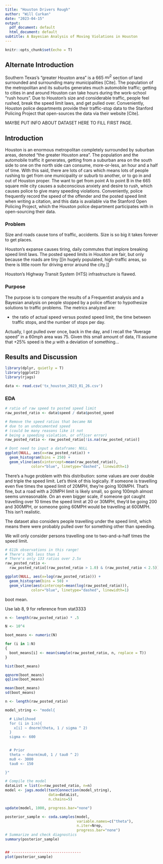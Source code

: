 ```yaml
---
title: "Houston Drivers Rough"
author: "Will Curkan"
date: "2023-04-15"
output:
  pdf_document: default
  html_document: default
subtitle: A Bayesian Analysis of Moving Violations in Houston
---
```


```r
knitr::opts_chunk$set(echo = T)
```

## Alternate Introduction 

Southern Texas's "greater Houston area" is a 665 $mi^2$ section of land surrounded and surrounding many municipalities [Cite]. The population of the metropolitan and its suburbs generates much automobile traffic; getting to cities in and around Houston can take hours during the work-school "rush hours". Due to Houston's size and considerable traffic, people feel rushed, break the speed limit laws, and get pulled over. Conveniently, Houston police departments provide their traffic-stop data to the Stanford Policing Project that open-sources the data via their website [Cite].

MAYBE PUT INFO ABOUT DATASET HERE TO FILL FIRST PAGE.

## Introduction


Houston is an enormous metropolitan completely surrounded by suburban areas, denoted "the greater Houston area". The population and the automobile traffic it generates, getting from a suburban area on the south side to one on the north side can consume, more-or-less, an hour and a half of time. With this said, there are lots of cars which means lots of people rushing to get from one municipality or suburb to another, or to go in and out of Houston proper. The want to get from point A to point B in the 665 square mile city causes a subconscious anxiety and desire to rush, which causes police to give many speeding violations. Conveniently, police frequently record the speed of the offender and the posted speed limit when writing a citation, and this data is available via the Stanford Open Policing Project, which the Houston police department participates with in open-sourcing their data.

### Problem

Size and roads cause tons of traffic, accidents. Size is so big it takes forever to get places.

Houston's expanse causes tiring, daily commutes that implore breaking speed limit laws. The posted speed limits in Houston are fair, but only because the roads are tiny [[in hugely populated, high-traffic areas, so there is little room for driving error around the city.]]

Houston's Highway Transit System (HTS) infrastructure is flawed. 

### Purpose

The purpose is to compare the results of a Frequentist analysis and a Bayesian analysis on people stopped by a police officer to hypothesize solutions to traffic problems. The metrics analyzed are: 

- the ratio of actual speed versus posted speed limit, the time between traffic stops, and the number of stops per day.

Actually, I got pulled over once, back in the day, and I recall the "Average speed" in a 60mph area was 75. Given this small amount of data, I'll assume that +25% speed is the $\mu$ with a deviation of something...

## Results and Discussion

```r
library(dplyr, quietly = T)
library(ggplot2)
library(rjags)
```

```r
data <- read.csv('tx_houston_2023_01_26.csv')
```

### EDA

```r
# ratio of raw speed to posted speed limit
raw_posted_ratio <- data$speed / data$posted_speed

# Remove the speed ratios that became NA
# due to an undocumented speed 
# (could be many reasons like it not 
# being a speeding violation, or officer error)
raw_posted_ratio <- raw_posted_ratio[!is.na(raw_posted_ratio)]

# Dont need to input a dataframe: NULL
ggplot(NULL, aes(x=raw_posted_ratio)) +
  geom_histogram(bins = 250) +
  geom_vline(aes(xintercept=mean(raw_posted_ratio)),
            color="blue", linetype="dashed", linewidth=1)
```

There's a huge problem with this distribution: some values are over double and triple the speed limit. Let's think of this logically. If someone is travelling even five times the speed limit of 20MPH, they're going 100MPH. That's fine, but a road with a 20MPH limit is likely small, so going 100mph almost seems unreasonable. On an even bigger scale, if someone got caught travelling over 10 times the speed limit at 20 or 30MPH, they'd be going 200 and 300MPH, or someone going 60MPH would be travelling at 600MPH. This isn't realistic.

The dataset also considers people travelling under the speed limit, which means there were probably pulled over for something other than speeding.

We will only consider persons travelling one to two-and-a-half times the speed limit.

```r
# 611k observations in this range!
# There's 365 less than 1
# There's only 133 ratios over 2.5x
raw_posted_ratio <- 
  raw_posted_ratio[(raw_posted_ratio > 1.0) & (raw_posted_ratio < 2.5)]

ggplot(NULL, aes(x=log(raw_posted_ratio))) +
  geom_histogram(bins = 50) +
  geom_vline(aes(xintercept=mean(log(raw_posted_ratio))),
            color="blue", linetype="dashed", linewidth=1)
```

boot mean.

Use lab 8, 9 for reference from stat3333

```r
n <- length(raw_posted_ratio) * .5

N <- 10^4

boot_means <- numeric(N)

for (i in 1:N)
{
  boot_means[i] <- mean(sample(raw_posted_ratio, n, replace = T))
}

hist(boot_means)

qqnorm(boot_means)
qqline(boot_means)

mean(boot_means)
sd(boot_means)
```

```r

n <- length(raw_posted_ratio)

model_string <- "model{

  # Likelihood
  for (i in 1:n){
    x[i] ~ dnorm(theta, 1 / sigma ^ 2)
  }
  sigma <- 600
  

  # Prior
  theta ~ dnorm(mu0, 1 / tau0 ^ 2)
  mu0 <- 3000  
  tau0 <- 150

}"

# Compile the model
dataList = list(x=raw_posted_ratio, n=n)
model <- jags.model(textConnection(model_string),
                    data=dataList,
                    n.chains=5) 

update(model, 1000, progress.bar="none")

posterior_sample <- coda.samples(model, 
                                 variable.names=c("theta"),
                                 n.iter=Nrep,
                                 progress.bar="none")
# Summarize and check diagnostics
summary(posterior_sample)


## --------------------------------
plot(posterior_sample)
```

